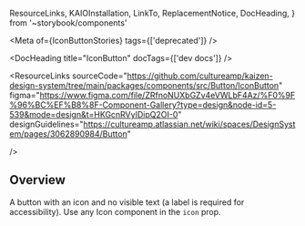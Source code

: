   ResourceLinks,
  KAIOInstallation,
  LinkTo,
  ReplacementNotice,
  DocHeading,
} from '~storybook/components'

<Meta of={IconButtonStories} tags={['deprecated']} />

<DocHeading title="IconButton" docTags={['dev docs']} />

<ResourceLinks
  sourceCode="https://github.com/cultureamp/kaizen-design-system/tree/main/packages/components/src/Button/IconButton"
  figma="https://www.figma.com/file/ZRfnoNUXbGZv4eVWLbF4Az/%F0%9F%96%BC%EF%B8%8F-Component-Gallery?type=design&node-id=5-539&mode=design&t=HKGcnRVyIDipQ2OI-0"
  designGuidelines="https://cultureamp.atlassian.net/wiki/spaces/DesignSystem/pages/3062890984/Button"

/>

<ReplacementNotice />

<KAIOInstallation exportNames="IconButton" isNext />

## Overview

A button with an icon and no visible text (a label is required for accessibility).
Use any <LinkTo pageId="components-icons">Icon</LinkTo> component in the `icon` prop.

<Canvas of={IconButtonStories.Playground} />
<Controls of={IconButtonStories.Playground} />
